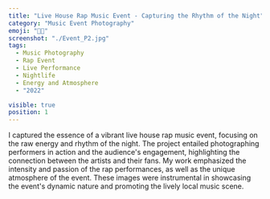 ```yaml
---
title: "Live House Rap Music Event - Capturing the Rhythm of the Night"
category: "Music Event Photography"
emoji: "📸🎤"
screenshot: "./Event_P2.jpg"
tags:
  - Music Photography
  - Rap Event
  - Live Performance
  - Nightlife
  - Energy and Atmosphere
  - "2022"

visible: true
position: 1
---
```


I captured the essence of a vibrant live house rap music event, focusing on the raw energy and rhythm of the night. The project entailed photographing performers in action and the audience's engagement, highlighting the connection between the artists and their fans. My work emphasized the intensity and passion of the rap performances, as well as the unique atmosphere of the event. These images were instrumental in showcasing the event's dynamic nature and promoting the lively local music scene.
